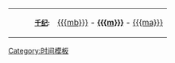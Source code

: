 {| class="infobox"
| align="right" style="width: 75px" | <small>'''[[千纪]]:'''</small>
| align="center" | [[{{{mb}}}]] - '''[[{{{m}}}]]''' - [[{{{ma}}}]]
|}<noinclude>[[Category:时间模板]]</noinclude>